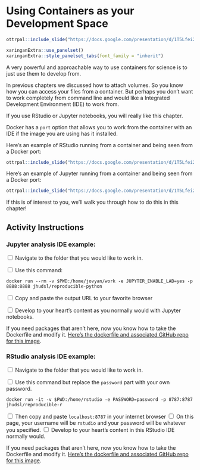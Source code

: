 
# Using Containers as your Development Space

```r
ottrpal::include_slide("https://docs.google.com/presentation/d/1T5Lfei2UVou9b0qaUCrWXmkcIwAao-UcN4pHMPEE4CY/edit#slide=id.g2effc5b673e_0_872") 
```

```r
xaringanExtra::use_panelset()
xaringanExtra::style_panelset_tabs(font_family = "inherit")
```

A very powerful and approachable way to use containers for science is to just use them to develop from. 

In previous chapters we discussed how to attach volumes. So you know how you can access your files from a container. But perhaps you don't want to work completely from command line and would like a Integrated Development Environment (IDE) to work from. 

If you use RStudio or Jupyter notebooks, you will really like this chapter. 

Docker has a `port` option that allows you to work from the container with an IDE if the image you are using has it installed. 

Here's an example of RStudio running from a container and being seen from a Docker port: 

```r
ottrpal::include_slide("https://docs.google.com/presentation/d/1T5Lfei2UVou9b0qaUCrWXmkcIwAao-UcN4pHMPEE4CY/edit#slide=id.g2effc5b673e_0_626") 
```

Here's an example of Jupyter running from a container and being seen from a Docker port: 

```r
ottrpal::include_slide("https://docs.google.com/presentation/d/1T5Lfei2UVou9b0qaUCrWXmkcIwAao-UcN4pHMPEE4CY/edit#slide=id.g30a80783034_1_39") 
```

If this is of interest to you, we'll walk you through how to do this in this chapter!

## Activity Instructions {.panelset}

### Jupyter analysis IDE example:

<input type="checkbox"> Navigate to the folder that you would like to work in. 

<input type="checkbox"> Use this command: 

```
docker run --rm -v $PWD:/home/jovyan/work -e JUPYTER_ENABLE_LAB=yes -p 8888:8888 jhudsl/reproducible-python
```

<input type="checkbox"> Copy and paste the output URL to your favorite browser

<input type="checkbox"> Develop to your heart's content as you normally would with Jupyter notebooks. 

If you need packages that aren't here, now you know how to take the Dockerfile and modify it. [Here's the dockerfile and associated GitHub repo for this image](https://github.com/jhudsl/reproducible-python-example/tree/main/docker).


### RStudio analysis IDE example:

<input type="checkbox"> Navigate to the folder that you would like to work in. 

<input type="checkbox"> Use this command but replace the `password` part with your own password. 

```
docker run -it -v $PWD:/home/rstudio -e PASSWORD=password -p 8787:8787 jhudsl/reproducible-r
```

<input type="checkbox"> Then copy and paste `localhost:8787` in your internet browser
<input type="checkbox"> On this page, your username will be `rstudio` and your password will be whatever you specified. 
<input type="checkbox"> Develop to your heart's content in this RStudio IDE normally would.

If you need packages that aren't here, now you know how to take the Dockerfile and modify it. [Here's the dockerfile and associated GitHub repo for this image](https://github.com/jhudsl/reproducible-r-example/tree/main/docker).


